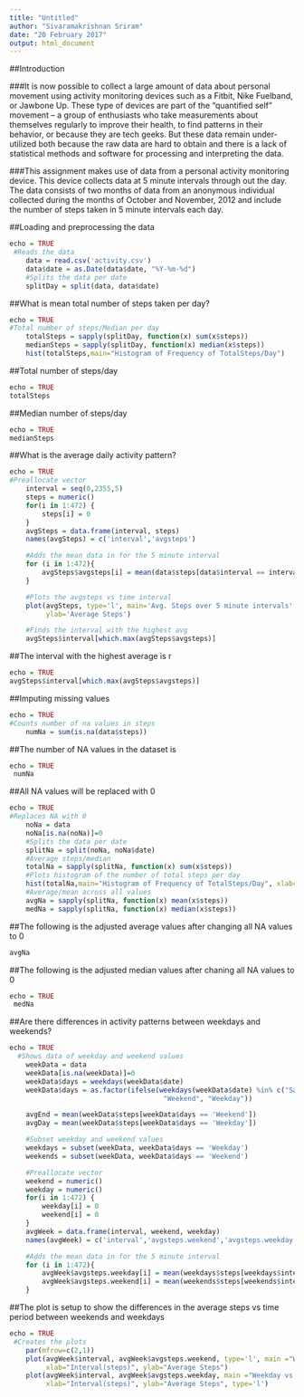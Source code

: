 ---
title: "Untitled"
author: "Sivaramakrishnan Sriram"
date: "20 February 2017"
output: html_document
---

##Introduction

###It is now possible to collect a large amount of data about personal movement using activity monitoring devices such as a Fitbit, Nike Fuelband, or Jawbone Up. These type of devices are part of the "quantified self" movement -- a group of enthusiasts who take measurements about themselves regularly to improve their health, to find patterns in their behavior, or because they are tech geeks. But these data remain under-utilized both because the raw data are hard to obtain and there is a lack of statistical methods and software for processing and interpreting the data.

###This assignment makes use of data from a personal activity monitoring device. This device collects data at 5 minute intervals through out the day. The data consists of two months of data from an anonymous individual collected during the months of October and November, 2012 and include the number of steps taken in 5 minute intervals each day.

##Loading and preprocessing the data

```{r}
echo = TRUE
 #Reads the data
    data = read.csv('activity.csv')
    data$date = as.Date(data$date, "%Y-%m-%d")
    #Splits the data per date
    splitDay = split(data, data$date)
```

##What is mean total number of steps taken per day?
```{r}
echo = TRUE
#Total number of steps/Median per day
    totalSteps = sapply(splitDay, function(x) sum(x$steps))
    medianSteps = sapply(splitDay, function(x) median(x$steps))
    hist(totalSteps,main="Histogram of Frequency of TotalSteps/Day")
```

##Total number of steps/day
```{r}
echo = TRUE
totalSteps
```

##Median number of steps/day

```{r}
echo = TRUE
medianSteps
```

##What is the average daily activity pattern?
```{r}
echo = TRUE
#Preallocate vector
    interval = seq(0,2355,5)
    steps = numeric()
    for(i in 1:472) {
        steps[i] = 0
    }
    avgSteps = data.frame(interval, steps)
    names(avgSteps) = c('interval','avgsteps')

    #Adds the mean data in for the 5 minute interval
    for (i in 1:472){
        avgSteps$avgsteps[i] = mean(data$steps[data$interval == interval[i]], na.rm=TRUE)
    }

    #Plots the avgsteps vs time interval
    plot(avgSteps, type='l', main='Avg. Steps over 5 minute intervals',xlab='Interval(minutes)',
         ylab='Average Steps')

    #Finds the interval with the highest avg
    avgSteps$interval[which.max(avgSteps$avgsteps)]
```

##The interval with the highest average is r 

```{r}
echo = TRUE
avgSteps$interval[which.max(avgSteps$avgsteps)]
```

##Imputing missing values

```{r}
echo = TRUE
#Counts number of na values in steps
    numNa = sum(is.na(data$steps))
```

##The number of NA values in the dataset is 

```{r}
echo = TRUE
 numNa
```

##All NA values will be replaced with 0

```{r}
echo = TRUE
#Replaces NA with 0
    noNa = data
    noNa[is.na(noNa)]=0
    #Splits the data per date
    splitNa = split(noNa, noNa$date)
    #Average steps/median
    totalNa = sapply(splitNa, function(x) sum(x$steps))
    #Plots histogram of the number of total steps per day
    hist(totalNa,main="Histogram of Frequency of TotalSteps/Day", xlab="Total number of Steps")
    #Average/mean across all values
    avgNa = sapply(splitNa, function(x) mean(x$steps))
    medNa = sapply(splitNa, function(x) median(x$steps))
```

##The following is the adjusted average values after changing all NA values to 0
```{r}
avgNa
```


##The following is the adjusted median values after chaning all NA values to 0

```{r}
echo = TRUE
 medNa
```

##Are there differences in activity patterns between weekdays and weekends?

```{r}
echo = TRUE
  #Shows data of weekday and weekend values
    weekData = data
    weekData[is.na(weekData)]=0    
    weekData$days = weekdays(weekData$date)
    weekData$days = as.factor(ifelse(weekdays(weekData$date) %in% c("Saturday","Sunday"), 
                                      "Weekend", "Weekday")) 

    avgEnd = mean(weekData$steps[weekData$days == 'Weekend'])
    avgDay = mean(weekData$steps[weekData$days == 'Weekday'])

    #Subset weekday and weekend values
    weekdays = subset(weekData, weekData$days == 'Weekday')
    weekends = subset(weekData, weekData$days == 'Weekend')

    #Preallocate vector
    weekend = numeric()
    weekday = numeric()
    for(i in 1:472) {
        weekday[i] = 0
        weekend[i] = 0
    }
    avgWeek = data.frame(interval, weekend, weekday)
    names(avgWeek) = c('interval','avgsteps.weekend','avgsteps.weekday')

    #Adds the mean data in for the 5 minute interval
    for (i in 1:472){
        avgWeek$avgsteps.weekday[i] = mean(weekdays$steps[weekdays$interval == interval[i]], na.rm=TRUE)
        avgWeek$avgsteps.weekend[i] = mean(weekends$steps[weekends$interval == interval[i]], na.rm=TRUE)
    }
```

##The plot is setup to show the differences in the average steps vs time period between weekends and weekdays

```{r}
echo = TRUE
 #Creates the plots
    par(mfrow=c(2,1))
    plot(avgWeek$interval, avgWeek$avgsteps.weekend, type='l', main ="Weekend vs Avg Steps",
         xlab="Interval(steps)", ylab="Average Steps")
    plot(avgWeek$interval, avgWeek$avgsteps.weekday, main ="Weekday vs Avg Steps", 
         xlab="Interval(steps)", ylab="Average Steps", type='l')
```

